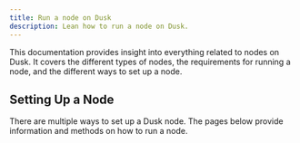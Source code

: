 ```yaml
---
title: Run a node on Dusk
description: Lean how to run a node on Dusk.
---
```


This documentation provides insight into everything related to nodes on Dusk. It covers the different types of nodes, the requirements for running a node, and the different ways to set up a node.

## Setting Up a Node

There are multiple ways to set up a Dusk node. The pages below provide information and methods on how to run a node.

<CardGrid>
        <LinkCard title="Node Requirements" href="./node-setup/getting-started" description="Hardware and software requirements for running a node."/>
        <LinkCard title="Build from Source" href="./node-setup/build-from-source" description="Guides you through the process of compiling your node from the Rusk source code."/>
        <LinkCard title="Docker Image" href="./node-setup/docker-image" description="A convenient way to run a node through a Docker container."/>
</CardGrid>
